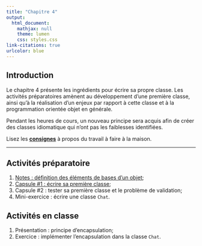 ```yaml
---
title: "Chapitre 4"
output:
  html_document:
    mathjax: null
    theme: lumen
    css: styles.css
link-citations: true
urlcolor: blue
---
```


## Introduction
Le chapitre 4 présente les ingrédients pour écrire sa propre classe. Les activités préparatoires amènent au développement d'une première classe, ainsi qu'à la réalisation d'un enjeux par rapport à cette classe et à la programmation orientée objet en générale.

Pendant les heures de cours, un nouveau principe sera acquis afin de créer des classes idiomatique qui n'ont pas les faiblesses identifiées.

Lisez les [**consignes**](consignes.html) à propos du travail à faire à la maison.

----

## Activités préparatoire

1. [Notes : définition des éléments de bases d'un objet](notes.html);
2. [Capsule #1 : écrire sa première classe](../classeInv/capsule1.html);
3. Capsule #2 : tester sa première classe et le problème de validation;
4. Mini-exercice : écrire une classe `Chat`.

## Activités en classe

1. Présentation : principe d'encapsulation;
2. Exercice : implémenter l'encapsulation dans la classe `Chat`.
